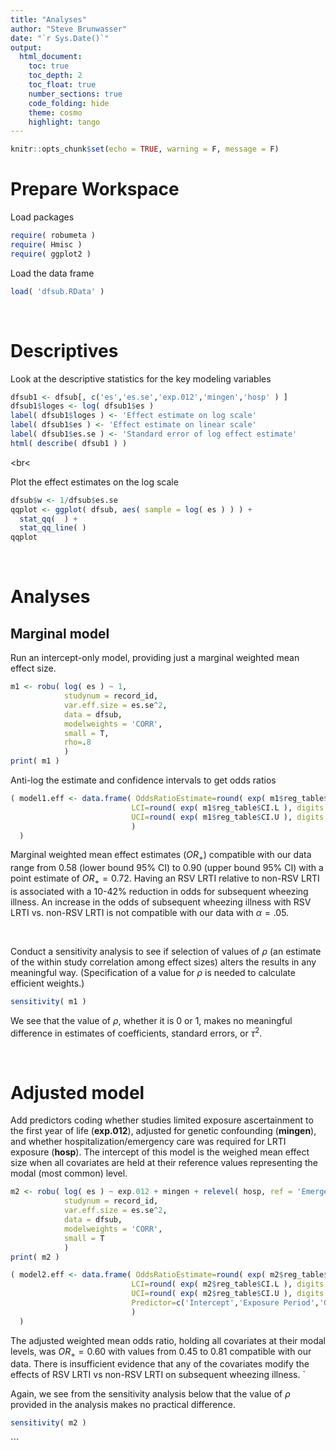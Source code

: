 ```yaml
---
title: "Analyses"
author: "Steve Brunwasser"
date: "`r Sys.Date()`"
output:
  html_document:
    toc: true
    toc_depth: 2
    toc_float: true
    number_sections: true
    code_folding: hide
    theme: cosmo
    highlight: tango
---
```




```r
knitr::opts_chunk$set(echo = TRUE, warning = F, message = F)
```

# Prepare Workspace

Load packages
```r
require( robumeta )
require( Hmisc )
require( ggplot2 )
```


Load the data frame
```r
load( 'dfsub.RData' )
```

<br>

# Descriptives

Look at the descriptive statistics for the key modeling variables
```r
dfsub1 <- dfsub[, c('es','es.se','exp.012','mingen','hosp' ) ]
dfsub1$loges <- log( dfsub1$es )
label( dfsub1$loges ) <- 'Effect estimate on log scale'
label( dfsub1$es ) <- 'Effect estimate on linear scale'
label( dfsub1$es.se ) <- 'Standard error of log effect estimate'
html( describe( dfsub1 ) )
```

<br<

Plot the effect estimates on the log scale
```r
dfsub$w <- 1/dfsub$es.se
qqplot <- ggplot( dfsub, aes( sample = log( es ) ) ) +
  stat_qq(  ) +
  stat_qq_line( )
qqplot
```

<br>

# Analyses

## Marginal model
Run an intercept-only model, providing just a marginal weighted mean effect size.
```r
m1 <- robu( log( es ) ~ 1, 
            studynum = record_id, 
            var.eff.size = es.se^2,
            data = dfsub,
            modelweights = 'CORR',
            small = T,
            rho=.8
            )
print( m1 )
```


Anti-log the estimate and confidence intervals to get odds ratios
```r
( model1.eff <- data.frame( OddsRatioEstimate=round( exp( m1$reg_table$b.r ), digits = 2 ), 
                           LCI=round( exp( m1$reg_table$CI.L ), digits = 2 ),
                           UCI=round( exp( m1$reg_table$CI.U ), digits = 2 ) 
                           ) 
  )
```

Marginal weighted mean effect estimates ($OR_+$) compatible with our data range from 0.58 (lower bound 95% CI) to 0.90 (upper bound 95% CI) with a point estimate of $OR_+=0.72$. Having an RSV LRTI relative to non-RSV LRTI is associated with a 10-42% reduction in odds for subsequent wheezing illness. An increase in the odds of subsequent wheezing illness with RSV LRTI vs. non-RSV LRTI is not compatible with our data with $\alpha=.05$. 

<br>

Conduct a sensitivity analysis to see if selection of values of $\rho$ (an estimate of the within study correlation among effect sizes) alters the results in any meaningful way. (Specification of a value for $\rho$ is needed to calculate efficient weights.)

```r
sensitivity( m1 )
```
We see that the value of $\rho$, whether it is 0 or 1, makes no meaningful difference in estimates of coefficients, standard errors, or $\tau^2$.

<br>

# Adjusted model

Add predictors coding whether studies limited exposure ascertainment to the first year of life (**exp.012**), adjusted for genetic confounding (**mingen**), and whether hospitalization/emergency care was required for LRTI exposure (**hosp**). The intercept of this model is the weighed mean effect size when all covariates are held at their reference values representing the modal (most common) level. 

```r
m2 <- robu( log( es ) ~ exp.012 + mingen + relevel( hosp, ref = 'Emergency/Hospitalization Required'), 
            studynum = record_id, 
            var.eff.size = es.se^2,
            data = dfsub,
            modelweights = 'CORR',
            small = T
            )
print( m2 )

```


```r
( model2.eff <- data.frame( OddsRatioEstimate=round( exp( m2$reg_table$b.r ), digits = 2 ), 
                           LCI=round( exp( m2$reg_table$CI.L ), digits = 2 ),
                           UCI=round( exp( m2$reg_table$CI.U ), digits = 2 ),
                           Predictor=c('Intercept','Exposure Period','Genetic Adjustment','Emergency/Hospitalization')
                           ) 
  )
```

The adjusted weighted mean odds ratio, holding all covariates at their modal levels, was $OR_+=0.60$ with values from 0.45 to 0.81 compatible with our data. There is insufficient evidence that any of the covariates modify the effects of RSV LRTI vs non-RSV LRTI on subsequent wheezing illness. 
`
<br>

Again, we see from the sensitivity analysis below that the value of $\rho$ provided in the analysis makes no practical difference.


```r
sensitivity( m2 )
```
```




